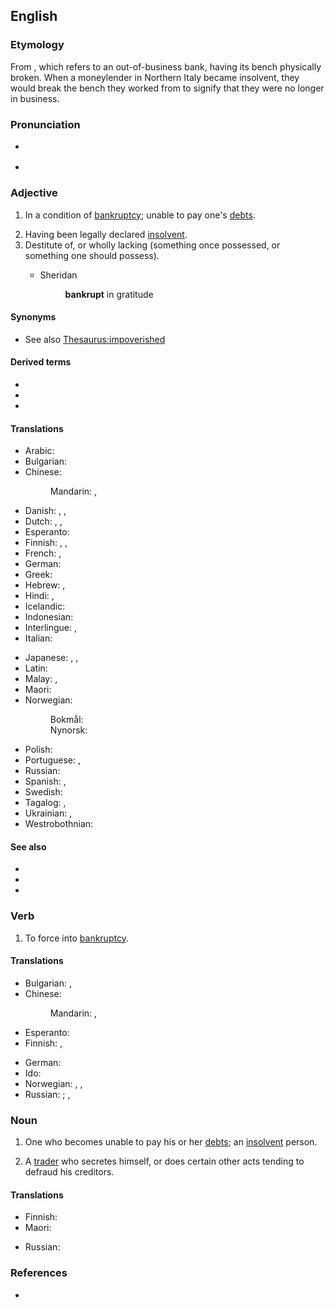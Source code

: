 ==English==

===Etymology===
From {{etyl|it|en}} {{m|it|banca}} {{m|it|rotto|rotta}}, which refers to an out-of-business bank, having its bench physically broken. When a moneylender in Northern Italy became insolvent, they would break the bench they worked from to signify that they were no longer in business. {{rfv-etym|en}}

===Pronunciation===
* {{a|UK}} {{IPA|en|/ˈbæŋ.kɹəpt/|/ˈbæŋ.kɹʌpt/}}
* {{a|US}} {{IPA|en|/ˈbæŋk.ɹəpt/|/ˈbæŋk.ɹʌpt/}}

===Adjective===
{{en-adj}}

# In a condition of [[bankruptcy]]; unable to pay one's [[debt]]s.
#: {{ux|en|a '''bankrupt''' merchant}}
# Having been legally declared [[insolvent]].
# Destitute of, or wholly lacking (something once possessed, or something one should possess).
#: {{ux|en|a morally '''bankrupt''' politician}}
#* Sheridan
#*: '''bankrupt''' in gratitude

{{Webster 1913}}

====Synonyms====
* See also [[Thesaurus:impoverished]]

====Derived terms====
* {{l|en|bankrupt cart}}
* {{l|en|bankruptcy}}
* {{l|en|go bankrupt}}

====Translations====
{{trans-top|having been legally declared [[insolvent]]}}
* Arabic: {{t+|ar|مُفْلِس}}
* Bulgarian: {{t+|bg|банкрут}}
* Chinese:
*: Mandarin: {{t+|cmn|破產|alt=破產著|sc=Hani}}, {{t+|cmn|破产|alt=破产着|tr=pòchǎnzhe|sc=Hani}}
* Danish: {{t|da|bankerot}}, {{t|da|fallit}}, {{t|da|konkurs}}
* Dutch: {{t+|nl|bankroet}}, {{t|nl|in faling}}, {{t+|nl|failliet}}
* Esperanto: {{t|eo|bankrota}}
* Finnish: {{t|fi|[[vararikko|vararikossa]]}}, {{t|fi|vararikkoinen}}, {{t|fi|[[konkurssi|konkurssissa]]}}
* French: {{t+|fr|faillite|alt=en faillite}}, {{t+|fr|failli}}
* German: {{t+|de|bankrott}}
* Greek: {{t+|el|χρεωκοπημένος}}
* Hebrew: {{t|he|פושט רגל|tr=poshet' regel|m}}, {{t|he|פושטת רגל|tr=poshet'et regel|f}}
* Hindi: {{t+|hi|दिवालिया|m}}, {{t|hi|दिवलीया|m}}
* Icelandic: {{t|is|gjaldþrota}}
* Indonesian: {{t+|id|bangkrut}}
* Interlingue: {{t|ie|bankrott}}, {{t|ie|bankrupt}}
* Italian: {{t+|it|fallito}}
{{trans-mid}}
* Japanese: {{t+|ja|破産|alt=破産した|tr=はさんした, hasan-shita}}, {{t+|ja|倒産|alt=倒産した|tr=とうさんした, tōsan-shita}}, {{t+|ja|破綻|alt=破綻した|tr=はたんした, hatan-shita}}
* Latin: {{t|la|decoctor}}
* Malay: {{t|ms|bangkrap}}, {{t|ms|muflis}}
* Maori: {{t|mi|pēkerapu}}
* Norwegian:
*: Bokmål: {{t|nb|konkurs}}
*: Nynorsk: {{t|nn|konkurs}}
* Polish: {{t|pl|zbankrutowany|m}}
* Portuguese: {{t|pt|bancarrota|f}}, {{t+|pt|falido}}
* Russian: {{t+|ru|обанкро́тившийся}}
* Spanish: {{t+|es|quebrado}}, {{t+|es|arruinado}}
* Swedish: {{t+|sv|bankrutt}}
* Tagalog: {{t|tl|pagkalugi}}, {{t|tl|bangkarota}}
* Ukrainian: {{t+|uk|банкру́т|m}}, {{t+|uk|банкро́т|m}}
* Westrobothnian: {{t|gmq-bot|utsjylli}}
{{trans-bottom}}

====See also====
* {{l|en|defunct}}
* {{l|en|illiquid}}
* {{l|en|insolvent}}

===Verb===
{{en-verb}}

# {{lb|en|transitive}} To force into [[bankruptcy]].

====Translations====
{{trans-top|force into bankruptcy}}
* Bulgarian: {{t+|bg|разорявам}}, {{t+|bg|[[причинявам]] [[фалит]] на}}
* Chinese:
*: Mandarin: {{t+|cmn|破產|sc=Hani}}, {{t+|cmn|破产|tr=pòchǎn|sc=Hani}}
* Esperanto: {{t|eo|bankroti}}
* Finnish: {{t|fi|[[pakottaa]] [[konkurssiin]]}}, {{t|fi|[[saattaa]] [[konkurssiin]]}}
{{trans-mid}}
* German: {{l|de|in}} {{l|de|den}} {{l|de|Konkurs}} {{t+|de|treiben}}
* Ido: {{t+|io|bankrotigar}}
* Norwegian: {{t|no|konkurs}}, {{t|no|bankerott}}, {{t|no|insolvent}}
* Russian: {{t+|ru|обанкро́тить|pf}}; {{t+|ru|разоря́ть|impf}}, {{t+|ru|разори́ть|pf}}
{{trans-bottom}}

===Noun===
{{en-noun}}

# One who becomes unable to pay his or her [[debt]]s; an [[insolvent]] person.
# {{lb|en|UK|legal|obsolete}} A [[trader]] who secretes himself, or does certain other acts tending to defraud his creditors.
#: {{rfquotek|en|Blackstone}}

====Translations====
{{trans-top|insolvent person}}
* Finnish: {{t|fi|vararikkoinen}}
* Maori: {{t|mi|pēkerapu}}
{{trans-mid}}
* Russian: {{t+|ru|банкро́т|m}}
{{trans-bottom}}

===References===
* {{R:BBS}}